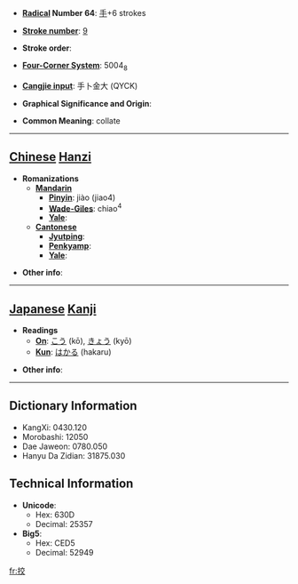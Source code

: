 * '''[[Wiktionary:Chinese radical index| Radical]] Number 64''': [[Wiktionary:Chinese radical index 手|手]]+6 strokes

* '''[[Wiktionary:Chinese total strokes index|Stroke number]]''': [[Wiktionary:Chinese total strokes index 9|9]]

* '''Stroke order''': 

* '''[[Wiktionary:Chinese four corner index|Four-Corner System]]''': 5004<sub>8</sub>

* '''[[Wiktionary:Chinese Cangjie index|Cangjie input]]''': 手卜金大 (QYCK)

* '''Graphical Significance and Origin''': 

* '''Common Meaning''': collate

----

== [[Chinese]] [[Hanzi]] ==

* '''Romanizations'''
** '''[[Mandarin]]'''
*** '''[[Pinyin]]''': jiào (jiao4)
*** '''[[Wade-Giles]]''': chiao<sup>4</sup>
*** '''[[Yale]]''': 
** '''[[Cantonese]]'''
*** '''[[Jyutping]]''':
*** '''[[Penkyamp]]''': 
*** '''[[Yale]]''': 

* '''Other info''': 

----

== [[Japanese]] [[Kanji]] ==

* '''Readings'''
** '''[[On]]''': [[こう]] (kō), [[きょう]] (kyō)
** '''[[Kun]]''': [[はかる]] (hakaru)

* '''Other info''':  

----

== Dictionary Information ==

* KangXi: 0430.120
* Morobashi: 12050
* Dae Jaweon: 0780.050
* Hanyu Da Zidian: 31875.030

== Technical Information ==

* '''Unicode''':
** Hex: 630D
** Decimal: 25357
* '''Big5''':
** Hex: CED5
** Decimal: 52949

[[fr:挍]]